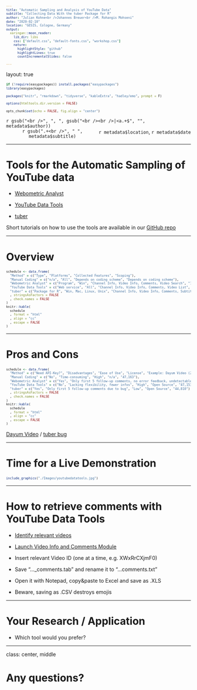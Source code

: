 ```yaml
--- 
title: "Automatic Sampling and Analysis of YouTube Data"
subtitle: "Collecting Data With the tuber Package for R"
author: "Julian Kohne<br />Johannes Breuer<br />M. Rohangis Mohseni"
date: "2020-02-10"
location: "GESIS, Cologne, Germany" 
output:
  xaringan::moon_reader:
    lib_dir: libs
    css: ["default.css", "default-fonts.css", "workshop.css"]
    nature:
      highlightStyle: "github"
      highlightLines: true
      countIncrementalSlides: false

---
```


layout: true

```r
if (!require(easypackages)) install.packages("easypackages")
library(easypackages)

packages("knitr", "rmarkdown", "tidyverse", "kableExtra", "hadley/emo", prompt = F)

options(htmltools.dir.version = FALSE)

opts_chunk$set(echo = FALSE, fig.align = "center")

```

<div class="my-footer">
  <div style="float: left;"><span>`r gsub("<br />", ", ", gsub("<br /><br />|<a.+$", "", metadata$author))`</span></div>
  <div style="float: right;"><span>`r metadata$location`, `r metadata$date`</span></div>
  <div style="text-align: center;"><span>`r gsub(".+<br />", " ", metadata$subtitle)`</span></div>
</div>

<style type="text/css">

pre {
  font-size: 10px
}
</style>

---

# Tools for the Automatic Sampling of YouTube data

- [Webometric Analyst](http://lexiurl.wlv.ac.uk/)

- [YouTube Data Tools](https://tools.digitalmethods.net/netvizz/youtube/)

- [tuber](https://cran.r-project.org/web/packages/tuber/)

Short tutorials on how to use the tools are available in our [GitHub repo](https://github.com/JuKo007/YouTubeComments)

---

# Overview

```r
schedule <- data.frame(
  "Method" = c("Type", "Platforms", "Collected Features", "Scoping"),
  "Manual Coding" = c("n/a", "All", "Depends on coding scheme", "Depends on coding scheme"),
  "Webometric Analyst" = c("Program", "Win", "Channel Info, Video Info, Comments, Video Search", "100 most recent or all comments"),
  "YouTube Data Tools" = c("Web service", "All", "Channel Info, Video Info, Comments, Video List", "All comments"),
  "tuber" = c("Package for R", "Win, Mac, Linux, Unix", "Channel Info, Video Info, Comments, Subtitles, All searches", "20-100 most recent or all comments")
  , stringsAsFactors = FALSE
  , check.names = FALSE
)
knitr::kable(
  schedule
  , format = "html"
  , align = "cc"
  , escape = FALSE
)
```

---

# Pros and Cons

```r
schedule <- data.frame(
  "Method" = c("Need API-Key?", "Disadvantages", "Ease of Use", "License", "Example: Dayum Video (22.2.19@2pm"),
  "Manual Coding" = c("No", "Time-consuming", "High", "n/a", "47,163"),
  "Webometric Analyst" = c("Yes", "Only first 5 follow-up comments, no error feedback, undetectable time-outs", "Low", "Free for n/c", "44,828"),
  "YouTube Data Tools" = c("No", "Lacking flexibility, fewer infos", "High", "Open Source", "47,153"),
  "tuber" = c("Yes", "Only first 5 follow-up comments due to bug", "Low", "Open Source", "44,810")
  , stringsAsFactors = FALSE
  , check.names = FALSE
)
knitr::kable(
  schedule
  , format = "html"
  , align = "cc"
  , escape = FALSE
)
```

[Dayum Video](https://www.youtube.com/watch?v=DcJFdCmN98s) / [tuber bug](https://github.com/soodoku/tuber/issues/52)

---

# Time for a Live Demonstration

```r
include_graphics("./Images/youtubedatatools.jpg")
```

---

# How to retrieve comments with YouTube Data Tools

- [Identify relevant videos](https://www.channelcrawler.com/)

- [Launch Video Info and Comments Module](https://tools.digitalmethods.net/netvizz/youtube/mod_video_info.php)

- Insert relevant Video ID (one at a time, e.g. XWxRrCXjmF0)

- Save "..._comments.tab" and rename it to "...comments.txt"

- Open it with Notepad, copy&paste to Excel and save as .XLS

- Beware, saving as .CSV destroys emojis

---

# Your Research / Application

- Which tool would you prefer?

---

class: center, middle

# Any questions?